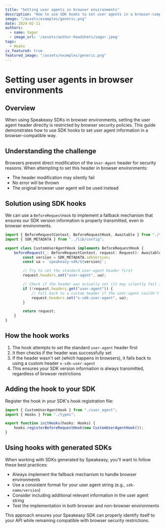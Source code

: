 ```yaml
---
title: "Setting user agents in browser environments"
description: "How to use SDK hooks to set user agents in a browser-compatible way"
image: "/assets/examples/generic.png"
date: 2024-02-11
authors:
  - name: Sagar
  - image_url: '/assets/author-headshots/sagar.jpeg'
tags:
  - Hooks
is_featured: true
featured_image: "/assets/examples/generic.png"
---
```


# Setting user agents in browser environments

## Overview

When using Speakeasy SDKs in browser environments, setting the user agent header directly is restricted by browser security policies. This guide demonstrates how to use SDK hooks to set user agent information in a browser-compatible way.

## Understanding the challenge

Browsers prevent direct modification of the `User-Agent` header for security reasons. When attempting to set this header in browser environments:
- The header modification may silently fail
- No error will be thrown
- The original browser user agent will be used instead

## Solution using SDK hooks

We can use a `BeforeRequestHook` to implement a fallback mechanism that ensures our SDK version information is properly transmitted, even in browser environments.

```typescript
import { BeforeRequestContext, BeforeRequestHook, Awaitable } from "./types";
import { SDK_METADATA } from "../lib/config";

export class CustomUserAgentHook implements BeforeRequestHook {
    beforeRequest(_: BeforeRequestContext, request: Request): Awaitable<Request> {
        const version = SDK_METADATA.sdkVersion;
        const ua = `speakeasy-sdk/${version}`;

        // Try to set the standard user-agent header first
        request.headers.set("user-agent", ua);

        // Check if the header was actually set (it may silently fail in browsers)
        if (!request.headers.get("user-agent")) {
            // Fall back to a custom header if the user-agent couldn't be set
            request.headers.set("x-sdk-user-agent", ua);
        }

        return request;
    }
}
```

## How the hook works

1. The hook attempts to set the standard `user-agent` header first
2. It then checks if the header was successfully set
3. If the header wasn't set (which happens in browsers), it falls back to using a custom header `x-sdk-user-agent`
4. This ensures your SDK version information is always transmitted, regardless of browser restrictions

## Adding the hook to your SDK

Register the hook in your SDK's hook registration file:

```typescript
import { CustomUserAgentHook } from "./user_agent";
import { Hooks } from "./types";

export function initHooks(hooks: Hooks) {
    hooks.registerBeforeRequestHook(new CustomUserAgentHook());
}
```

## Using hooks with generated SDKs

When working with SDKs generated by Speakeasy, you'll want to follow these best practices:

- Always implement the fallback mechanism to handle browser environments
- Use a consistent format for your user agent string (e.g., `sdk-name/version`)
- Consider including additional relevant information in the user agent string
- Test the implementation in both browser and non-browser environments

This approach ensures your Speakeasy SDK can properly identify itself to your API while remaining compatible with browser security restrictions.
